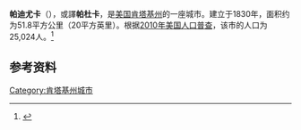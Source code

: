 {{Infobox City 
|chinese_name = 帕迪尤卡
|official_name = Paducah
|image_flag = 
|image_seal = 
|image_skyline = 
|image_map = KYMap-doton-Paducah.PNG
|map_caption =
|subdivision_type = [[國家|國家]]
|subdivision_name = {{USA}}
|leader_title = 
|leader_name = 
|subdivision_type1 = [[美國行政區劃|州]]
|subdivision_name1 = [[肯塔基州|肯塔基州]]
|subdivision_type2 = [[肯塔基州行政区划|县]]
|subdivision_name2 = McCracken
|found_title            = 正式立市
|found_date             = 1830年
|area_total = 51.8
|area_land = 
|area_water = 
|population_as_of = 2010
|population_total = 25,024
|population_density = 
|timezone = 
|utc_offset = 
|timezone_DST = 
|utc_offset_DST = 
}}

'''帕迪尤卡'''（{{lang-en|'''Paducah'''}}），或譯'''帕杜卡'''，是[[美国|美国]][[肯塔基州|肯塔基州]]的一座城市。建立于1830年，面积约为51.8平方公里（20平方英里）。根据[[2010年美国人口普查|2010年美国人口普查]]，该市的人口为25,024人。<ref name=census>{{cite web |url = http://www.census.gov/prod/www/abs/decennial/ |title = Census of Population and Housing |publisher = U.S. Census Bureau |accessdate = November 18, 2011 |archive-url = https://web.archive.org/web/20060208103743/http://www.census.gov/prod/www/abs/decennial/ |archive-date = 2006-02-08 |dead-url = yes }}</ref>

== 参考资料 ==
{{reflist}}

{{Authority control}}
[[Category:肯塔基州城市|Category:肯塔基州城市]]


{{Kentucky-stub}}